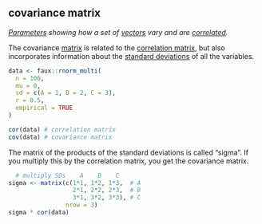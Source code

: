 ## covariance matrix

<dfn>[Parameters](p.html#parameter) showing how a set of [vectors](v.html#vector) vary and are [correlated](c.html#correlation).</dfn>

The covariance [matrix](m.html#matrix) is related to the [correlation matrix](c.html#correlation-matrix), but also incorporates information about the [standard deviations](s.html#standard-deviation) of all the variables.

```r
data <- faux::rnorm_multi(
  n = 100,
  mu = 0,
  sd = c(A = 1, B = 2, C = 3),
  r = 0.5,
  empirical = TRUE
)

cor(data) # correlation matrix
cov(data) # covariance matrix
```

The matrix of the products of the standard deviations is called "sigma". If you multiply this by the correlation matrix, you get the covariance matrix.

```r
  # multiply SDs    A    B    C
sigma <- matrix(c(1*1, 1*2, 1*3,  # A
                  2*1, 2*2, 2*3,  # B
                  3*1, 3*2, 3*3), # C
                nrow = 3)
sigma * cor(data)
```






